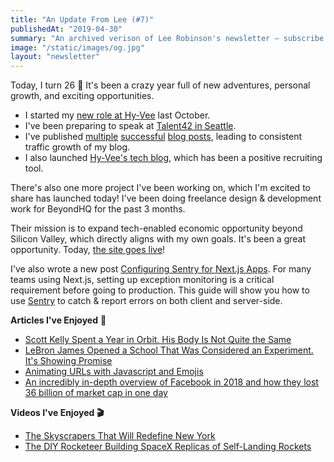 ```yaml
---
title: "An Update From Lee (#7)"
publishedAt: "2019-04-30"
summary: "An archived verison of Lee Robinson's newsletter – subscribe to get early access."
image: "/static/images/og.jpg"
layout: "newsletter"
---
```


Today, I turn 26 🥳 It's been a crazy year full of new adventures,
personal growth, and exciting opportunities.

- I started my [new role at Hy-Vee](/blog/joining-hy-vee) last October.
- I've been preparing to speak at [Talent42 in Seattle](https://www.talent42.com/agenda/speakers/425777).
- I've published [multiple](/blog/benefits-i-care-about-in-2019) [successful](/blog/technical-recruiting-is-broken) [blog posts](/blog), leading to consistent traffic growth of my blog.
- I also launched [Hy-Vee's tech blog](https://medium.com/hy-vee-engineering), which has been a positive recruiting tool.

There's also one more project I've been working on, which I'm excited to share has launched today!
I've been doing freelance design & development work for BeyondHQ for the past 3 months.

Their mission is to expand tech-enabled economic opportunity beyond Silicon Valley, which directly aligns with my own goals.
It's been a great opportunity. Today, [the site goes live](http://beyondhq.co/)!

I've also wrote a new post [Configuring Sentry for Next.js Apps](/blog/configuring-sentry-for-nextjs-apps/).
For many teams using Next.js, setting up exception monitoring is a critical requirement before going to production.
This guide will show you how to use [Sentry](https://sentry.io/) to catch & report errors on both client and server-side.

**Articles I've Enjoyed** 📝

- [Scott Kelly Spent a Year in Orbit. His Body Is Not Quite the Same](https://www.nytimes.com/2019/04/11/science/scott-mark-kelly-twins-space-nasa.html)
- [LeBron James Opened a School That Was Considered an Experiment. It's Showing Promise](https://www.nytimes.com/2019/04/12/education/lebron-james-school-ohio.html)
- [Animating URLs with Javascript and Emojis](http://matthewrayfield.com/articles/animating-urls-with-javascript-and-emojis/)
- [An incredibly in-depth overview of Facebook in 2018 and how they lost 36 billion of market cap in one day](https://www.wired.com/story/facebook-mark-zuckerberg-15-months-of-fresh-hell/)

**Videos I've Enjoyed 🎬**

- [The Skyscrapers That Will Redefine New York](https://www.youtube.com/watch?v=rMAeg2frd8A)
- [The DIY Rocketeer Building SpaceX Replicas of Self-Landing Rockets](https://www.youtube.com/watch?v=xvtzKox3QYg)
